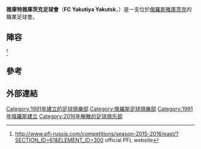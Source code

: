 {{Infobox football club
| clubname   = 雅庫特雅庫茨克足球會
| image      = <!-- 檔案不存在 FC_Yakutiya-Yakutsk_Logo.png ，可從英文維基百科取得 -->
| fullname   = Football Club Yakutiya Yakutsk
| nickname   = 
| founded    = {{Start date and age|1991}}
| dissolved  = 2016年
| ground     = 
| capacity   = 
| chrtitle   = 
| chairman   = 
| manager    = 
|league      = 
|season      = 
|position    = 

}}

'''雅庫特雅庫茨克足球會'''（'''FC Yakutiya Yakutsk'''，{{lang-ru|ФК «Якутия» Якутск}}）是一支位於[[俄羅斯|俄羅斯]][[雅庫茨克|雅庫茨克]]的職業足球會。

==陣容==
{{updated|2015年8月18日}}<REF>
http://www.pfl-russia.com/competitions/season-2015-2016/east/?SECTION_ID=61&ELEMENT_ID=300 {{Wayback|url=http://www.pfl-russia.com/competitions/season-2015-2016/east/?SECTION_ID=61&ELEMENT_ID=300 |date=20160304090118 }} official PFL website
</REF>

{{Fs start}}
{{Fs player|no=|pos=GK|nat=RUS|name=Vyacheslav Agafonov}}
{{Fs player|no=|pos=GK|nat=RUS|name=[[Aleksei_Balagan|Aleksei Balagan]]}}
{{Fs player|no=|pos=GK|nat=RUS|name=[[Kirill_Muzyka|Kirill Muzyka]]}}
{{Fs player|no=|pos=DF|nat=RUS|name=[[Vladislav_Khmelevskiy|Vladislav Khmelevskiy]]}}
{{Fs player|no=|pos=DF|nat=RUS|name=Aleksei Kuchin}}
{{Fs player|no=|pos=DF|nat=RUS|name=[[Platon_Pchyolkin|Platon Pchyolkin]]}}
{{Fs player|no=|pos=DF|nat=RUS|name=[[Yevgeni_Smirnov_(footballer,_born_1994)|Yevgeni Smirnov]]}}
{{Fs player|no=|pos=DF|nat=RUS|name=[[Ivan_Olegovich_Yakovlev|Ivan Yakovlev]]}}
{{Fs player|no=|pos=DF|nat=RUS|name=Ivan Sidorov}}
{{Fs player|no=|pos=DF|nat=RUS|name=[[Aleksei_Zavrazhnov|Aleksei Zavrazhnov]]}}
{{Fs player|no=|pos=MF|nat=RUS|name=[[Daniil_Bolshunov|Daniil Bolshunov]]}}
{{fs player|no=|pos=MF|nat=RUS|name=[[Ivan_Korenyugin|Ivan Korenyugin]]}}
{{fs player|no=|pos=MF|nat=RUS|name=[[Aleksandr_Fyodorovich_Kudryashov|Aleksandr Kudryashov]]}}
{{fs mid}}
{{Fs player|no=|pos=MF|nat=RUS|name=[[Mikhail_Nikiforov|Mikhail Nikiforov]]}}
{{Fs player|no=|pos=MF|nat=RUS|name=Oleg Petrov}}
{{Fs player|no=|pos=MF|nat=RUS|name=[[Ivan_Pogrebnyak|Ivan Pogrebnyak]]}}
{{Fs player|no=|pos=MF|nat=RUS|name=Ilya Safronov}}
{{Fs player|no=|pos=MF|nat=RUS|name=[[Anton_Savchenko|Anton Savchenko]]}}
{{Fs player|no=|pos=MF|nat=RUS|name=[[Aleksandr_Simonenko|Aleksandr Simonenko]]}}
{{Fs player|no=|pos=MF|nat=RUS|name=[[Vasili_Starostin|Vasili Starostin]]}}
{{Fs player|no=|pos=MF|nat=RUS|name=[[Stanislav_Yudin|Stanislav Yudin]]}}
{{Fs player|no=|pos=FW|nat=RUS|name=[[Aleksei_Mayer|Aleksei Mayer]]}}
{{Fs player|no=|pos=FW|nat=RUS|name=[[Aleksei_Tatarnikov|Aleksei Tatarnikov]]}}
{{Fs player|no=|pos=FW|nat=RUS|name=[[Aleksei_Tokarev|Aleksei Tokarev]]}}
{{Fs player|no=|pos=FW|nat=RUS|name=[[Vladimir_Andreyevich_Zavyalov|Vladimir Zavyalov]]}}
{{Fs end}}

==參考==
{{Reflist}}

==外部連結==

[[Category:1991年建立的足球俱樂部|Category:1991年建立的足球俱樂部]]
[[Category:俄羅斯足球俱樂部|Category:俄羅斯足球俱樂部]]
[[Category:1991年俄羅斯建立|Category:1991年俄羅斯建立]]
[[Category:2016年解散的足球俱乐部|Category:2016年解散的足球俱乐部]]